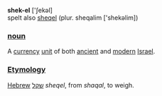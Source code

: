'''shek-el''' ['∫ekəl]<br>
spelt also [[sheqel]] (plur. sheqalim ['shekəlim])

===[[noun]]===

A [[currency]] [[unit]] of both [[ancient]] and [[modern]] [[Israel]].

===[[Etymology]]===

[[Hebrew]] [[שקל]] <i>sheqel</i>, from <i>shaqal</i>, to weigh.